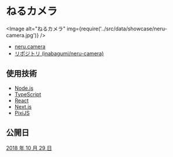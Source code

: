 
# ねるカメラ

<Image alt="ねるカメラ" img={require('../src/data/showcase/neru-camera.jpg')} />

- [neru.camera](https://neru.camera/)
- [リポジトリ (inabagumi/neru-camera)](https://github.com/inabagumi/neru-camera)

## 使用技術

- [Node.js](https://nodejs.org/ja/)
- [TypeScript](https://www.typescriptlang.org/)
- [React](https://ja.reactjs.org/)
- [Next.js](https://nextjs.org/)
- [PixiJS](https://www.pixijs.com/)

## 公開日

[2018 年 10 月 29 日](https://twitter.com/ykzts/status/1056572968375992320)
